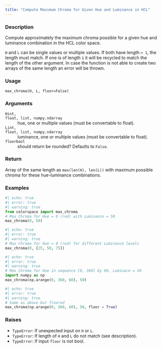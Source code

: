 ```yaml
---
title: "Compute Maximum Chroma for Given Hue and Luminance in HCL"
---
```


### Description

Compute approximately the maximum chroma possible for a given hue
and luminance combination in the HCL color space.

`H` and `L` can be single values or multiple values. If both have length `>
1`, the length must match. If one is of length `1` it will be recycled to
match the length of the other argument. In case the function is not able to
create two arrays of the same length an error will be thrown.

### Usage

<pre><code class='language-python'>max_chroma(H, L, floor=False)</code></pre>

### Arguments

<dl class="pyp-list param-list">
  <dt style = "white-space: nowrap; font-family: monospace; vertical-align: top">
   <code id="colorspace.utils.max_chroma:H">H</code><code class="argument-class">int, float, list, numpy.ndarray</code>
  </dt>
 <dd>hue, one or multiple values (must be
convertable to float).</dd>
  <dt style = "white-space: nowrap; font-family: monospace; vertical-align: top">
   <code id="colorspace.utils.max_chroma:L">L</code><code class="argument-class">int, float, list, numpy.ndarray</code>
  </dt>
 <dd>luminance, one or multiple values (must be
convertable to float).</dd>
  <dt style = "white-space: nowrap; font-family: monospace; vertical-align: top">
   <code id="colorspace.utils.max_chroma:floor">floor</code><code class="argument-class">bool</code>
  </dt>
 <dd>should return be rounded? Defaults to `False`.</dd>
</dl>

### Return

Array of the same length as `max(len(H), len(L))` with
maximum possible chroma for these hue-luminance combinations.

### Examples

```python
#| echo: true
#| error: true
#| warning: true
from colorspace import max_chroma
# Max Chroma for Hue = 0 (red) with Luminance = 50
max_chroma(0, 50)
```

```python
#| echo: true
#| error: true
#| warning: true
# Max Chroma for Hue = 0 (red) for different Luminance levels
max_chroma(0, [25, 50, 75])
```

```python
#| echo: true
#| error: true
#| warning: true
# Max Chroma for Hue in sequence [0, 360] by 60, Luminace = 50
import numpy as np
max_chroma(np.arange(0, 360, 60), 50)

```

```python
#| echo: true
#| error: true
#| warning: true
# Same as above but floored
max_chroma(np.arange(0, 360, 60), 50, floor = True)
```




### Raises

<ul class="python-raises">
<li><code class="text-warning">TypeError</code>: If unexpected input on `H` or `L`.
<li><code class="text-warning">TypeError</code>: If length of `H` and `L` do not match (see description).
<li><code class="text-warning">TypeError</code>: If input `floor` is not bool.
</ul>

